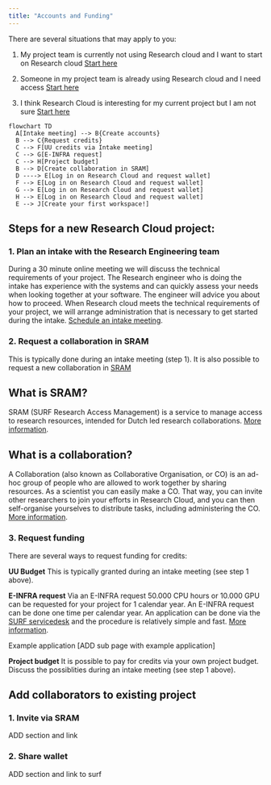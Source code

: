 ```yaml
---
title: "Accounts and Funding"
---
```


There are several situations that may apply to you:  

1. My project team is currently not using Research cloud and I want to start on Research cloud
[Start here](#steps-for-a-new-research-cloud-project)  

2. Someone in my project team is already using Research cloud and I need access
[Start here](#add-collaborators-to-existing-project)  

3. I think Research Cloud is interesting for my current project but I am not sure
[Start here](#steps-for-a-new-research-cloud-project)  


```mermaid
flowchart TD
  A[Intake meeting] --> B{Create accounts}
  B --> C{Request credits}
  C --> F[UU credits via Intake meeting]
  C --> G[E-INFRA request]
  C --> H[Project budget]
  B --> D[Create collaboration in SRAM]
  D ----> E[Log in on Research Cloud and request wallet]
  F --> E[Log in on Research Cloud and request wallet]
  G --> E[Log in on Research Cloud and request wallet]
  H --> E[Log in on Research Cloud and request wallet]
  E --> J[Create your first workspace!]

```

## Steps for a new Research Cloud project:

### 1. Plan an intake with the Research Engineering team
During a 30 minute online meeting we will discuss the technical requirements of your project. The Research engineer who is doing the intake has experience with the systems and can quickly assess your needs when looking together at your software. The engineer will advice you about how to proceed. When Research cloud meets the technical requirements of your project, we will arrange administration that is necessary to get started during the intake.
[Schedule an intake meeting](https://outlook.office365.com/owa/calendar/HPCSupport1@solisservices.onmicrosoft.com/bookings/).

### 2. Request a collaboration in SRAM

This is typically done during an intake meeting (step 1). It is also possible to request a new collaboration in [SRAM](https://sram.surf.nl)

::: {.callout-note collapse="true"}
## What is SRAM?

SRAM (SURF Research Access Management) is a service to manage access to research resources, intended for Dutch led research collaborations. [More information](https://wiki.surfnet.nl/pages/viewpage.action?pageId=31105834).
:::

::: {.callout-note collapse="true"}
## What is a collaboration?

A Collaboration (also known as Collaborative Organisation, or CO) is an ad-hoc group of people who are allowed to work together by sharing resources. As a scientist you can easily make a CO. That way, you can invite other researchers to join your efforts in Research Cloud, and you can then self-organise yourselves to distribute tasks, including administering the CO. [More information](https://servicedesk.surf.nl/wiki/pages/viewpage.action?pageId=17825822).

:::

### 3. Request funding
There are several ways to request funding for credits:  

**UU Budget**
This is typically granted during an intake meeting (see step 1 above).

**E-INFRA request**
Via an E-INFRA request 50.000 CPU hours or 10.000 GPU can be requested for your project for 1 calendar year. An E-INFRA request can be done one time per calendar year. An application can be done via the [SURF servicedesk](https://servicedesk.surfsara.nl/) and the procedure is relatively simple and fast. [More information](https://www.surf.nl/en/research-it/apply-for-access-to-compute-services).

Example application [ADD sub page with example application]

**Project budget**
It is possible to pay for credits via your own project budget. Discuss the possiblities during an intake meeting (see step 1 above).

## Add collaborators to existing project

### 1. Invite via SRAM
ADD section and link 

### 2. Share wallet
ADD section and link to surf

